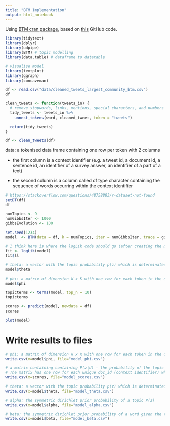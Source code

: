 ```yaml
---
title: "BTM Implementation"
output: html_notebook
---
```


Using [BTM cran package](https://cran.r-project.org/web/packages/BTM/BTM.pdf), based on [this](https://github.com/bnosac/BTM) GitHub code.

```r
library(tidytext)
library(dplyr)
library(udpipe)
library(BTM) # topic modelling
library(data.table) # dataframe to datatable

# visualise model
library(textplot)
library(ggraph)
library(concaveman)
```

```r
df <- read.csv("data/cleaned_tweets_largest_community_btm.csv")
df
```
```r
clean_tweets <- function(tweets_in) {
  # remove stopwords, links, mentions, special characters, and numbers
  tidy_tweets <- tweets_in %>% 
    unnest_tokens(word, cleaned_tweet, token = "tweets")

  return(tidy_tweets)
}

df <- clean_tweets(df)
```


data: a tokenised data frame containing one row per token with 2 columns

* the first column is a context identifier (e.g. a tweet id, a document id, a sentence id, an identifier of a survey answer, an identifier of a part of a text)

* the second column is a column called of type character containing the sequence of words occurring within the context identifier

```r
# https://stackoverflow.com/questions/48758883/r-dataset-not-found
setDT(df)
df
```

```r
numTopics <- 9
numGibbsIter <- 1000
gibbsEvolution <- 100
```

```r
set.seed(1234)
model  <- BTM(data = df, k = numTopics, iter = numGibbsIter, trace = gibbsEvolution)
```

```r
# I think here is where the logLik code should go (after creating the model)
fit <- logLik(model)
fit$ll
```

```r
# theta: a vector with the topic probability p(z) which is determinated by the overall proportions of biterms in it
model$theta
```
```r
# phi: a matrix of dimension W x K with one row for each token in the data. This matrix contains the probability of the token given the topic P(w|z). the rownames of the matrix indicate the token w
model$phi
```

```r
topicterms <- terms(model, top_n = 10)
topicterms
```


```r
scores <- predict(model, newdata = df)
scores
```
<!-- x -->
<!-- ```{r} -->
<!-- # If you set background to TRUE -->
<!-- # The first topic is set to a background topic that equals to the empirical word distribution.  -->
<!-- # This can be used to filter out common words. -->
<!-- set.seed(1234) -->
<!-- model      <- BTM(df, k = 12, beta = 0.01, background = TRUE, iter = 1000, trace = 100) -->
<!-- topicterms <- terms(model, top_n = 20) -->
<!-- topicterms -->
<!-- ``` -->
```r
plot(model)
```
# Write results to files
```r
# phi: a matrix of dimension W x K with one row for each token in the data. This matrix contains the probability of the token given the topic P(w|z). the rownames of the matrix indicate the token w
write.csv(x=model$phi, file="model_phi.csv")

# a matrix containing containing P(z|d) - the probability of the topic given the biterms.
# The matrix has one row for each unique doc_id (context identifier) which contains words part of the dictionary of the BTM model and has K columns, one for each topic.
write.csv(x=scores, file="model_scores.csv")

# theta: a vector with the topic probability p(z) which is determinated by the overall proportions of biterms in it
write.csv(x=model$theta, file="model_theta.csv")
```

```r
# alpha: the symmetric dirichlet prior probability of a topic P(z)
write.csv(x=model$alpha, file="model_alpha.csv")

# beta: the symmetric dirichlet prior probability of a word given the topic P(w|z)
write.csv(x=model$beta, file="model_beta.csv")
```








